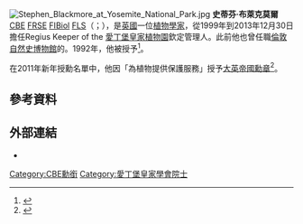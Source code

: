 {{citation style|time=2014-04-01T04:28:13+00:00}}
{{expert|time=2014-04-01T04:28:13+00:00}}
[[File:Stephen_Blackmore_at_Yosemite_National_Park.jpg|thumb]]
'''史蒂芬·布萊克莫爾'''[[CBE|CBE]] [[爱丁堡皇家学会|FRSE]] [[FIBiol|FIBiol]] [[FLS|FLS]]（{{lang-en|'''Stephen Blackmore'''}}；{{bd|1952年|7月30日}}），是[[英國|英國]]一位[[植物學家|植物學家]]，從1999年到2013年12月30日擔任Regius Keeper of the [[愛丁堡皇家植物園|愛丁堡皇家植物園]]欽定管理人。此前他也曾任職[[自然史博物館_(倫敦)|倫敦自然史博物館]]的{{link-en|植物學管理人 (自然史博物館)Keeper of Botany, Natural History Museum|植物學管理人}}。1992年，他被授予{{link-en|林奈學會二百週年紀念勳章|Bicentenary Medal of the Linnean Society}}<ref>{{cite web |url=http://www.debretts.com/people/biographies/browse/b/13983/Stephen+BLACKMORE.aspx |title=Prof Stephen Blackmore, CBE |work=People of Today |publisher=[[Debrett's|Debrett's]] |deadurl=yes |archiveurl=https://web.archive.org/web/20130927113243/http://www.debretts.com/people/biographies/browse/b/13983/Stephen+BLACKMORE.aspx |archivedate=2013-09-27 |accessdate=2014-04-01 }}</ref>。

在2011年新年授勳名單中，他因「為植物提供保護服務」授予[[大英帝國勳章|大英帝國勳章]]<ref>{{cite web |url=http://www.rbge.org.uk/about-us/news/stories/cbe-for-professor-stephen-blackmore-regius-keeper-rbge |title=CBE for Professor Stephen Blackmore, Regius Keeper, RBGE |publisher=[[Royal_Botanic_Garden_Edinburgh|Royal Botanic Garden Edinburgh]] |date=2011-07-25 |accessdate=2012-02-17 |deadurl=yes |archiveurl=https://web.archive.org/web/20120319150750/http://www.rbge.org.uk/about-us/news/stories/cbe-for-professor-stephen-blackmore-regius-keeper-rbge |archivedate=2012-03-19 }}</ref>。

== 參考資料 ==
<references/>

== 外部連結 ==
* {{cite web |title=BLACKMORE, Prof. Stephen |work=[[Who's_Who_(UK)|Who's Who 2011]] |publisher=[[A_&_C_Black|A & C Black]], 2011; online edn, Oxford University Press, Dec 2010 ; online edn, Oct 2010 |url=http://www.ukwhoswho.com/view/article/oupww/whoswho/U7741 |accessdate=17 July 2011}}

{{Authority control}}
{{DEFAULTSORT:Blackmore, Stephen}}
[[Category:CBE勳銜|Category:CBE勳銜]]
[[Category:愛丁堡皇家學會院士|Category:愛丁堡皇家學會院士]]